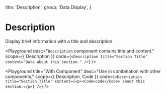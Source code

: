 
  title: 'Description',
  group: 'Data Display',
}

# Description

Display brief information with a title and description.

<Playground
  desc="`Description` component contains title and content."
  scope={{ Description }}
  code={`
<Description title="Section Title" content="Data about this section." />
`}
/>

<Playground
  title="With Component"
  desc="Use in combination with other components."
  scope={{ Description, Code }}
  code={`
<Description title="Section Title" content={<p><Code>code</Code> about this section.</p>} />
`}
/>

<Attributes component="Description" edit="/app/components/description.mdx"></Attributes>
